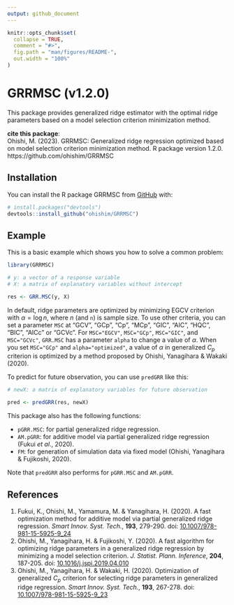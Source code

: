 ```yaml
---
output: github_document
---
```


<!-- README.md is generated from README.Rmd. Please edit that file -->

```r
knitr::opts_chunk$set(
  collapse = TRUE,
  comment = "#>",
  fig.path = "man/figures/README-",
  out.width = "100%"
)
```

# GRRMSC (v1.2.0)

<!-- badges: start -->
<!-- badges: end -->

This package provides generalized ridge estimator with the optimal ridge parameters based on a model selection criterion minimization method.

**cite this package**:  
Ohishi, M. (2023). 
GRRMSC: Generalized ridge regression optimized based on model selection criterion minimization method. 
R package version 1.2.0. 
https://github.com/ohishim/GRRMSC


## Installation

You can install the R package GRRMSC from [GitHub](https://github.com/) with:

``` r
# install.packages("devtools")
devtools::install_github("ohishim/GRRMSC")
```

## Example

This is a basic example which shows you how to solve a common problem:

```r
library(GRRMSC)

# y: a vector of a response variable
# X: a matrix of explanatory variables without intercept

res <- GRR.MSC(y, X)
```
In default, ridge parameters are optimized by minimizing EGCV criterion with $\alpha=\log n$, where $n$ (and `n`) is sample size.
To use other criteria, you can set a parameter `MSC` at "GCV", "GCp", "Cp", "MCp",
"GIC", "AIC", "HQC", "BIC", "AICc" or "GCVc".
For `MSC="EGCV"`, `MSC="GCp"`, `MSC="GIC"`, and `MSC="GCVc"`, `GRR.MSC` has a parameter `alpha` to change a value of $\alpha$.
When you set `MSC="GCp"` and `alpha="optimized"`, a value of $\alpha$ in generalized $C_p$ criterion is optimized by a method proposed by Ohishi, Yanagihara & Wakaki (2020).

To predict for future observation, you can use `predGRR` like this:

```r
# newX: a matrix of explanatory variables for future observation

pred <- predGRR(res, newX)
```

This package also has the following functions:  

- `pGRR.MSC`: for partial generalized ridge regression.  
- `AM.pGRR`:  for additive model via partial generalized ridge regression (Fukui <i>et al</i>., 2020).  
- `FM`: for generation of simulation data via fixed model (Ohishi, Yanagihara & Fujikoshi, 2020).  

Note that `predGRR` also performs for `pGRR.MSC` and `AM.pGRR`.

## References

1. Fukui, K., Ohishi, M., Yamamura, M. & Yanagihara, H. (2020). 
A fast optimization method for additive model via partial generalized ridge regression. 
<i>Smart Innov. Syst. Tech.</i>, <b>193</b>, 279-290. 
doi: [10.1007/978-981-15-5925-9_24](https://doi.org/10.1007/978-981-15-5925-9_24)  
1. Ohishi, M., Yanagihara, H. & Fujikoshi, Y. (2020). 
A fast algorithm for optimizing ridge parameters in a generalized ridge regression by minimizing a model selection criterion. 
<i>J. Statist. Plann. Inference</i>, <b>204</b>, 187-205.
doi: [10.1016/j.jspi.2019.04.010](https://doi.org/10.1016/j.jspi.2019.04.010)  
1. Ohishi, M., Yanagihara, H. & Wakaki, H. (2020). 
Optimization of generalized $C_p$ criterion for selecting ridge parameters in generalized ridge regression.
<i>Smart Innov. Syst. Tech.</i>, <b>193</b>, 267-278. 
doi: [10.1007/978-981-15-5925-9_23](https://doi.org/10.1007/978-981-15-5925-9_23)
